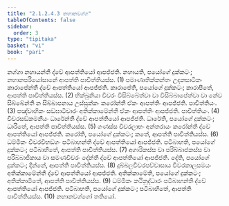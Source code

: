 ```yaml
---
title: "2.1.2.4.3 නහානවග්ග"
tableOfContents: false
sidebar:
  order: 3
type: "tipitaka"
basket: "vi"
book: "pari"
---
```



<DynamicBreadcrumb />

<Division number="233" book="pari">

<Paragraph number="899" book="pari">
නග්ගා නහායන්තී ද්වේ ආපත්තියෝ ආපජ්ජති. නහායති, පයෝගේ දුක්කටං; නහානපරියෝසානේ ආපත්ති පාචිත්තියස්ස. (1)
</Paragraph>

<Paragraph number="900" book="pari">
පමාණාතික්කන්තං උදකසාටිකං කාරාපේන්තී ද්වේ ආපත්තියෝ ආපජ්ජති. කාරාපේති, පයෝගේ දුක්කටං; කාරාපිතේ, ආපත්ති පාචිත්තියස්ස. (2)
</Paragraph>

<Paragraph number="901" book="pari">
භික්ඛුනියා චීවරං විසිබ්බේත්වා වා විසිබ්බාපේත්වා වා නේව සිබ්බේන්තී න සිබ්බාපනාය උස්සුක්කං කරෝන්තී ඒකං ආපත්තිං ආපජ්ජති. පාචිත්තියං. (3)
</Paragraph>

<Paragraph number="902" book="pari">
පඤ්චාහිකං සඞ්ඝාටිචාරං අතික්කාමේන්තී ඒකං ආපත්තිං ආපජ්ජති. පාචිත්තියං. (4)
</Paragraph>

<Paragraph number="903" book="pari">
චීවරසඞ්කමනීයං ධාරේන්තී ද්වේ ආපත්තියෝ ආපජ්ජති. ධාරේති, පයෝගේ දුක්කටං; ධාරිතේ, ආපත්ති පාචිත්තියස්ස. (5)
</Paragraph>

<Paragraph number="904" book="pari">
ගණස්ස චීවරලාභං අන්තරායං කරෝන්තී ද්වේ ආපත්තියෝ ආපජ්ජති. කරෝති, පයෝගේ දුක්කටං; කතේ, ආපත්ති පාචිත්තියස්ස. (6)
</Paragraph>

<Paragraph number="905" book="pari">
ධම්මිකං චීවරවිභඞ්ගං පටිබාහන්තී ද්වේ ආපත්තියෝ ආපජ්ජති. පටිබාහති, පයෝගේ දුක්කටං; පටිබාහිතේ, ආපත්ති පාචිත්තියස්ස. (7)
</Paragraph>

<Paragraph number="906" book="pari">
අගාරිකස්ස වා පරිබ්බාජකස්ස වා පරිබ්බාජිකාය වා සමණචීවරං දේන්තී ද්වේ ආපත්තියෝ ආපජ්ජති. දේති, පයෝගේ දුක්කටං; දින්නේ, ආපත්ති පාචිත්තියස්ස. (8)
</Paragraph>

<Paragraph number="907" book="pari">
දුබ්බලචීවරපච්චාසාය චීවරකාලසමයං අතික්කාමේන්තී ද්වේ ආපත්තියෝ ආපජ්ජති. අතික්කාමේති, පයෝගේ දුක්කටං; අතික්කාමිතේ, ආපත්ති පාචිත්තියස්ස. (9)
</Paragraph>

<Paragraph number="908" book="pari">
ධම්මිකං කථිනුද්ධාරං පටිබාහන්තී ද්වේ ආපත්තියෝ ආපජ්ජති. පටිබාහති, පයෝගේ දුක්කටං; පටිබාහිතේ, ආපත්ති පාචිත්තියස්ස. (10)

</Paragraph>
</Division>

<Paragraph number="909" type="center" book="pari">
නහානවග්ගෝ තතියෝ.
</Paragraph>